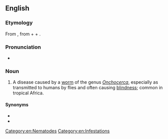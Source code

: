 ==English==

===Etymology===
From {{der|en|NL.|Onchocerca|pos=a genus of parasitic worms}}, from {{der|en|grc|ὄγκος||barb}} + {{m|grc|κέρκος||tail}} + {{affix|en|-iasis}}.

===Pronunciation===
* {{IPA|/ɒŋkəsɜːˈkaɪəsɪs/|lang=en}}

===Noun===
{{en-noun|~|onchocerciases}}

# {{lb|en|medicine}} A disease caused by a [[worm]] of the genus ''[[Onchocerca]]'', especially as transmitted to humans by flies and often causing [[blindness]]; common in tropical Africa.

====Synonyms====
* {{l|en|river blindness}}
* {{l|en|Robles' disease}}

[[Category:en:Nematodes]]
[[Category:en:Infestations]]